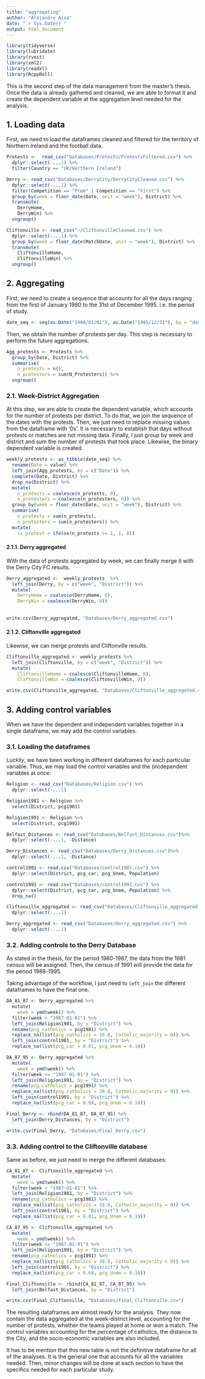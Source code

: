 ```yaml
---
title: "aggregating"
author: "Alejandro Aísa"
date: "`r Sys.Date()`"
output: html_document
---
```


```r
library(tidyverse)
library(lubridate)
library(rvest)
library(xml2)
library(readxl)
library(RcppRoll)
```

This is the second step of the data management from the master's thesis. Once the data is already gathered and cleaned, we are able to format it and create the dependent variable at the aggregation level needed for the analysis. 

## 1. Loading data 

First, we need to load the dataframes cleaned and filtered for the territory of Northern Ireland and the football data. 

```r
Protests <-  read_csv("Databases/Protests/ProtestsFiltered.csv") %>% 
  dplyr::select(-...1) %>% 
  filter(Country == "UK/Northern Ireland") 

Derry <- read_csv("Databases/DerryCity/DerryCityCleaned.csv") %>% 
  dplyr::select(-...1) %>% 
  filter(Competition == "Prem" | Competition == "First") %>% 
  group_by(week = floor_date(Date, unit = "week"), District) %>% 
  transmute(
    DerryHome, 
    DerryWin) %>% 
  ungroup()

Cliftonville <- read_csv("~/CliftonvilleCleaned.csv") %>% 
  dplyr::select(-...1) %>% 
  group_by(week = floor_date(MatchDate, unit = "week"), District) %>% 
  transmute(
    CliftonvilleHome,  
    CliftonvilleWin) %>% 
  ungroup()
```

## 2. Aggregating

First, we need to create a sequence that accounts for all the days ranging from the first of January 1980 to the 31st of December 1995. i.e. the period of study. 

```r
date_seq <- seq(as.Date("1980/01/01"), as.Date("1995/12/31"), by = "day")
```

Then, we obtain the number of protests per day. This step is necessary to perform the future aggregations. 

```r
Agg_protests <- Protests %>% 
  group_by(Date, District) %>% 
  summarise(
    n_protests = n(), 
    n_protesters = sum(N_Protesters)) %>%  
  ungroup()
```

### 2.1. Week-District Aggregation

At this step, we are able to create the dependent variable, which accounts for the number of protests per district. To do that, we join the sequence of the dates with the protests. Then, we just need to replace missing values from the dataframe with '0s'. It is necessary to establish that days without protests or matches are not missing data. Finally, I just group by week and district and sum the number of protests that took place. Likewise, the binary dependent variable is created. 

```r
weekly_protests <- as_tibble(date_seq) %>%
  rename(Date = value) %>%
  left_join(Agg_protests, by = c("Date")) %>%
  complete(Date, District) %>% 
  drop_na(District) %>% 
  mutate(
    n_protests = coalesce(n_protests, 0), 
    n_protesters = coalesce(n_protesters, 0)) %>% 
  group_by(week = floor_date(Date, unit = "week"), District) %>% 
  summarise(
    n_protests = sum(n_protests), 
    n_protesters = sum(n_protesters)) %>% 
  mutate(
    is_protest = ifelse(n_protests >= 1, 1, 0)) 
```

#### 2.1.1. Derry aggregated 

With the data of protests aggregated by week, we can finally merge it with the Derry City FC results. 

```r
Derry_aggregated <-  weekly_protests  %>% 
  left_join(Derry, by = c("week", "District")) %>% 
  mutate(
    DerryHome = coalesce(DerryHome, 0), 
    DerryWin = coalesce(DerryWin, 0)) 
    
  
write.csv(Derry_aggregated, "Databases/Derry_aggregated.csv")
```

#### 2.1.2. Cliftonville aggregated 

Likewise, we can merge protests and Cliftonville results. 

```r
Cliftonville_aggregated <- weekly_protests %>% 
  left_join(Cliftonville, by = c("week", "District")) %>% 
  mutate(
    CliftonvilleHome = coalesce(CliftonvilleHome, 0), 
    CliftonvilleWin = coalesce(CliftonvilleWin, 0)) 

write.csv(Cliftonville_aggregated, "Databases/Cliftonville_aggregated.csv")
```

## 3. Adding control variables 

When we have the dependent and independent variables together in a single dataframe, we may add the control variables. 

### 3.1. Loading the dataframes 

Luckily, we have been working in different dataframes for each particular variable. Thus, we may load the control variables and the (in)dependent variables at once:

```r
Religion <- read_csv("Databases/Religion.csv") %>% 
  dplyr::select(-...1)

Religion1981 <- Religion %>% 
  select(District, pcg1981)

Religion1991 <- Religion %>% 
  select(District, pcg1991)

Belfast_Distances <- read_csv("Databases/Belfast_Distances.csv")%>% 
  dplyr::select(-...1, -Distance)

Derry_Distances <- read_csv("Databases/Derry_Distances.csv")%>% 
  dplyr::select(-...1, -Distance)

control1981 <- read.csv("Databases/control1981.csv") %>% 
  dplyr::select(District, pcg_car, pcg_Unem, Population)

control1991 <- read.csv("Databases/control1991.csv") %>% 
  dplyr::select(District, pcg_car, pcg_Unem, Population) %>% 
  drop_na()

Cliftonville_aggregated <- read_csv("Databases/Cliftonville_aggregated.csv") %>%
  dplyr::select(-...1)

Derry_aggregated <- read_csv("Databases/Derry_aggregated.csv") %>% 
  dplyr::select(-...1)

```

### 3.2. Adding controls to the Derry Database

As stated in the thesis, for the period 1980-1987, the data from the 1981 census will be assigned. Then, the census of 1991 will provide the data for the period 1988-1995. 

Taking advantage of the workflow, I just need to `left_join` the different dataframes to have the final one. 

```r
DA_81_87 <- Derry_aggregated %>% 
  mutate(
    week = ymd(week)) %>% 
  filter(week < "1987-01-01") %>% 
  left_join(Religion1981, by = "District") %>% 
  rename(pcg_catholics = pcg1981) %>% 
  replace_na(list(pcg_catholics = 38.8, Catholic_majority = 0)) %>% 
  left_join(control1981, by = "District") %>% 
  replace_na(list(pcg_car = 0.81, pcg_Unem = 0.19)) 

DA_87_95 <- Derry_aggregated %>% 
  mutate(
    week = ymd(week)) %>% 
  filter(week >= "1987-01-01") %>% 
  left_join(Religion1991, by = "District") %>% 
  rename(pcg_catholics = pcg1991) %>% 
  replace_na(list(pcg_catholics = 38.8, Catholic_majority = 0)) %>% 
  left_join(control1991, by = "District") %>% 
  replace_na(list(pcg_car = 0.68, pcg_Unem = 0.16)) 

Final_Derry <- rbind(DA_81_87, DA_87_95) %>% 
  left_join(Derry_Distances, by = "District")

write.csv(Final_Derry, "Databases/Final_Derry.csv")
```

### 3.3. Adding control to the Cliftonville database

Same as before, we just need to merge the different databases:

```r
CA_81_87 <- Cliftonville_aggregated %>% 
  mutate(
    week = ymd(week)) %>% 
  filter(week < "1987-01-01") %>% 
  left_join(Religion1981, by = "District") %>% 
  rename(pcg_catholics = pcg1981) %>% 
  replace_na(list(pcg_catholics = 38.8, Catholic_majority = 0)) %>% 
  left_join(control1981, by = "District") %>% 
  replace_na(list(pcg_car = 0.81, pcg_Unem = 0.19)) 

CA_87_95 <- Cliftonville_aggregated %>% 
  mutate(
    week = ymd(week)) %>% 
  filter(week >= "1987-01-01") %>% 
  left_join(Religion1991, by = "District") %>% 
  rename(pcg_catholics = pcg1991) %>% 
  replace_na(list(pcg_catholics = 38.8, Catholic_majority = 0)) %>% 
  left_join(control1991, by = "District") %>% 
  replace_na(list(pcg_car = 0.68, pcg_Unem = 0.16)) 

Final_Cliftonville <- rbind(CA_81_87, CA_87_95) %>% 
  left_join(Belfast_Distances, by = "District")

write.csv(Final_Cliftonville, "Databases/Final_Cliftonville.csv")
```

The resulting dataframes are almost ready for the analysis. They now contain the data aggregated at the week-district level, accounting for the number of protests, whether the teams played at home or won a match. The control variables accounting for the percentage of catholics, the distance to the City, and the socio-economic variables are also included. 

It has to be mention that this new table is not the definitive dataframe for all of the analyses. It is the general one that accounts for all the variables needed. Then, minor changes will be done at each section to have the specifics needed for each particular study. 